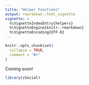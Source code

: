 ```yaml
---
title: "Helper Functions"
output: rmarkdown::html_vignette
vignette: >
  %\VignetteIndexEntry{helpers}
  %\VignetteEngine{knitr::rmarkdown}
  %\VignetteEncoding{UTF-8}
---
```


```r
knitr::opts_chunk$set(
  collapse = TRUE,
  comment = "#>"
)
```

Coming soon!


```r
library(zSocial)
```
